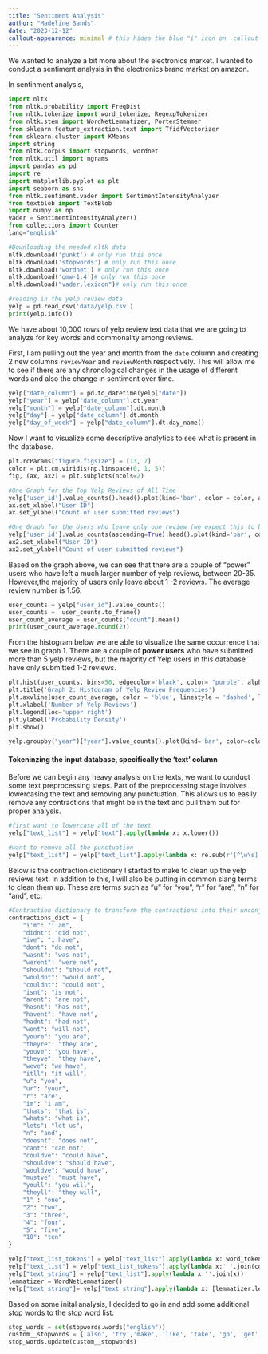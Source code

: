 ```yaml
---
title: "Sentiment Analysis"
author: "Madeline Sands"
date: "2023-12-12"
callout-appearance: minimal # this hides the blue "i" icon on .callout-notes
---
```


We wanted to analyze a bit more about the electronics market. I wanted to conduct a sentiment analysis in the electronics brand market on amazon. 


In sentinment analysis, 

```python
import nltk
from nltk.probability import FreqDist
from nltk.tokenize import word_tokenize, RegexpTokenizer
from nltk.stem import WordNetLemmatizer, PorterStemmer
from sklearn.feature_extraction.text import TfidfVectorizer
from sklearn.cluster import KMeans
import string
from nltk.corpus import stopwords, wordnet
from nltk.util import ngrams
import pandas as pd
import re 
import matplotlib.pyplot as plt
import seaborn as sns
from nltk.sentiment.vader import SentimentIntensityAnalyzer
from textblob import TextBlob
import numpy as np
vader = SentimentIntensityAnalyzer()
from collections import Counter
lang="english"

```



```python

#Downloading the needed nltk data
nltk.download('punkt') # only run this once
nltk.download('stopwords') # only run this once
nltk.download('wordnet') # only run this once
nltk.download('omw-1.4')# only run this once
nltk.download("vader.lexicon")# only run this once

```

```python
#reading in the yelp review data
yelp = pd.read_csv('data/yelp.csv')
print(yelp.info())
```

We have about 10,000 rows of yelp review text data that we are going to analyze for key words and commonality among reviews.

First, I am pulling out the year and month from the `date` column and creating 2 new columns `reviewYear` and `reviewMonth` respectively. This will allow me to see if there are any chronological changes in the usage of different words and also the change in sentiment over time.  

```python
yelp["date_column"] = pd.to_datetime(yelp["date"])
yelp["year"] = yelp["date_column"].dt.year
yelp["month"] = yelp["date_column"].dt.month
yelp["day"] = yelp["date_column"].dt.month
yelp["day_of_week"] = yelp["date_column"].dt.day_name()
```

Now I want to visualize some descriptive analytics to see what is present in the database.

```python
plt.rcParams["figure.figsize"] = [13, 7]
color = plt.cm.viridis(np.linspace(0, 1, 5))
fig, (ax, ax2) = plt.subplots(ncols=2)

#One Graph for the Top Yelp Reviews of All Time
yelp['user_id'].value_counts().head().plot(kind='bar', color = color, ax=ax, title='Top Yelp Reviewers (All Time)');
ax.set_xlabel("User ID")
ax.set_ylabel("Count of user submitted reviews")

#One Graph for the Users who leave only one review (we expect this to be more)
yelp['user_id'].value_counts(ascending=True).head().plot(kind='bar', color = color, ax=ax2, title='Users who left only a couple of yelp reviews');
ax2.set_xlabel("User ID")
ax2.set_ylabel("Count of user submitted reviews")
```

Based on the graph above, we can see that there are a couple of "power" users who have left a much larger number of yelp reviews, between 20-35. However,the majority of users only leave about 1 -2 reviews. The average review number is 1.56.

```python
user_counts = yelp["user_id"].value_counts()
user_counts =  user_counts.to_frame()
user_count_average = user_counts["count"].mean()
print(user_count_average.round(2))

```

From the histogram below we are able to visualize the same occurrence that we see in graph 1. There are a couple of **power users** who have submitted more than 5 yelp reviews, but the majority of Yelp users in this database have only submitted 1-2 reviews.

```python
plt.hist(user_counts, bins=50, edgecolor='black', color= "purple", alpha=0.7, density=True)
plt.title('Graph 2: Histogram of Yelp Review Frequencies')
plt.axvline(user_count_average, color = 'blue', linestyle = 'dashed', linewidth = 2, label = "Average Review Number")
plt.xlabel('Number of Yelp Reviews')
plt.legend(loc='upper right')
plt.ylabel('Probability Density')
plt.show()

```

```python
yelp.groupby("year")["year"].value_counts().plot(kind='bar', color=color, title=' Number of Yelp Reviews per Year').set(xlabel='Year', ylabel='Count of Yelp Reviews')
```

#### Tokeninzing the input database, specifically the 'text' column

Before we can begin any heavy analysis on the texts, we want to conduct some text preprocessing steps. Part of the preprocessing stage involves lowercasing the text and removing any punctuation. This allows us to easily remove any contractions that might be in the text and pull them out for proper analysis.

```python
#first want to lowercase all of the text
yelp["text_list"] = yelp["text"].apply(lambda x: x.lower())

#want to remove all the punctuation
yelp["text_list"] = yelp["text_list"].apply(lambda x: re.sub(r'[^\w\s]','',x))
```

Below is the contraction dictionary I started to make to clean up the yelp reviews text. In addition to this, I will also be putting in common slang terms to clean them up. These are terms such as "u" for "you", "r" for "are", "n" for "and", etc.

```python
#Contraction dictionary to transform the contractions into their unconjugated form. 
contractions_dict = {
    "i'm": "i am",
    "didnt": "did not",
    "ive": "i have",
    "dont": "do not",
    "wasnt": "was not",
    "werent": "were not",
    "shouldnt": "should not",
    "wouldnt": "would not",
    "couldnt": "could not",
    "isnt": "is not",
    "arent": "are not",
    "hasnt": "has not",
    "havent": "have not",
    "hadnt": "had not",
    "wont": "will not",
    "youre": "you are",
    "theyre": "they are",
    "youve": "you have",
    "theyve": "they have",
    "weve": "we have",
    "itll": "it will",
    "u": "you",
    "ur": "your",
    "r": "are",
    "im": "i am",
    "thats": "that is",
    "whats": "what is",
    "lets": "let us",
    "n": "and", 
    "doesnt": "does not",
    "cant": "can not",
    "couldve": "could have",
    "shouldve": "should have",
    "wouldve": "would have",
    "mustve": "must have",
    "youll": "you will",
    "theyll": "they will",
    "1" : "one", 
    "2": "two",
    "3": "three",
    "4": "four",
    "5": "five",
    "10": "ten"
}

yelp["text_list_tokens"] = yelp["text_list"].apply(lambda x: word_tokenize(x))
yelp["text_list"] = yelp["text_list_tokens"].apply(lambda x:' '.join(contractions_dict[word] if word in contractions_dict else word for word in x))
yelp["text_string"] = yelp["text_list"].apply(lambda x:''.join(x))
lemmatizer = WordNetLemmatizer()
yelp["text_string"]= yelp["text_string"].apply(lambda x: [lemmatizer.lemmatize(word, wordnet.VERB) for word in x.split()])
```

Based on some inital analysis, I decided to go in and add some additional stop words to the stop word list. 

```python
stop_words = set(stopwords.words("english"))
custom__stopwords = {'also', 'try','make', 'like', 'take', 'go', 'get', 'would','eat','two','always','next', 'door', 'last', 'night','right','still','one','first','use','second','new','three','love','ask','see','way','work','need', 'lot', 'better','find', 'great','little', 'say', 'food','best', 'us','give','pretty','back','couple','weeks','ago', 'know', 'truth','nice','come','could','make','order', 'time', 'even', 'though', 'much', 'got', 'place', 'think','go', 'really', 'well', 'look', 'want'}
stop_words.update(custom__stopwords)

```